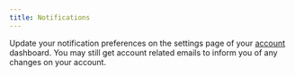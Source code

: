 ```yaml
---
title: Notifications
---
```


Update your notification preferences on the settings page of your [account](https://account.adulis.ai/settings) dashboard.
You may still get account related emails to inform you of any changes on your account.